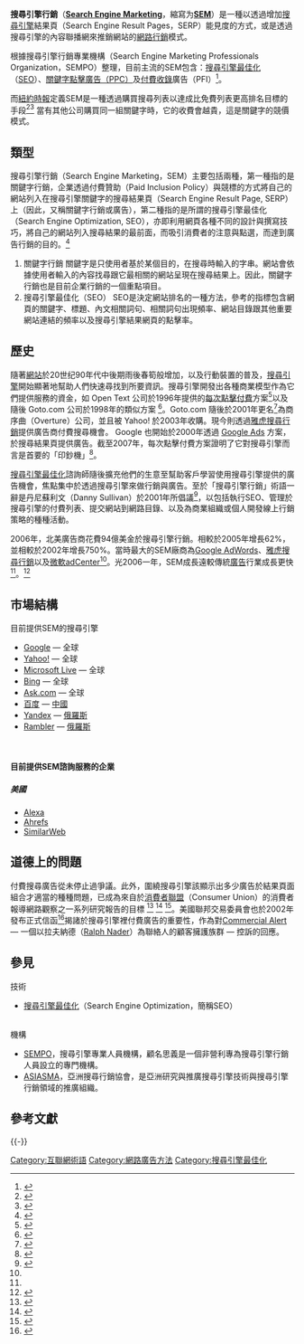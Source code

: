 {{noteTA
|G1=IT
|T=zh-hans:搜索引擎营销; zh-hant:搜尋引擎行銷;
|1=zh-hans:搜索引擎优化; zh-hant:搜尋引擎最佳化;
|2=zh-hans:搜索引擎营销; zh-hant:搜尋引擎行銷;
}}
{{網路行銷}}
'''搜尋引擎行銷'''（'''[https://www.miracles.com.hk/digital-marketing/sem-hong-kong/ Search Engine Marketing]'''，縮寫为'''[https://www.miracles.com.hk/digital-marketing/sem-hong-kong/ SEM]'''）是一種以透過增加[[搜尋引擎|搜尋引擎]]結果頁（Search Engine Result Pages，SERP）能見度的方式，或是透過搜尋引擎的內容聯播網來推銷網站的[[網路行銷|網路行銷]]模式。

根據搜尋引擎行銷專業機構（Search Engine Marketing Professionals Organization，SEMPO）整理，目前主流的SEM包含：[[搜尋引擎最佳化|搜尋引擎最佳化]]（[https://www.miracles.com.hk/digital-marketing/seo-hong-kong/ SEO]）、[[每点击付费|關鍵字點擊廣告（PPC）]]及[[付費收錄|付費收錄]]廣告（PFI）<ref name="sel1">{{en}}{{cite web|url=http://searchengineland.com/070208-095009.php|title=The State of Search Engine Marketing 2006|accessdate=2007-06-07|date=2007-02-08 |publisher=[[Search_Engine_Land|Search Engine Land]]}}</ref>。

而[[紐約時報|紐約時報]]定義SEM是一種透過購買搜尋列表以達成比免費列表更高排名目標的手段<ref name="nyt1">{{en}}{{cite web|url=http://www.nytimes.com/2006/03/14/business/media/14adco.html?ex=1299992400&en=6fcd30b948dd1312&ei=5088|title=More Agencies Investing in Marketing With a Click|publisher=[[紐約時報|紐約時報]]|accessdate=2007-06-07|date=2006-03-14 }}</ref><ref>{{cite web|url=http://www.dmnews.com/cms/dm-news/search-marketing/34955.html|title=搜尋引擎優化不是搜尋引擎行銷|date=2005-12-05|accessdate=2007-06-07|publisher=dmnews.com|deadurl=yes|archiveurl=https://web.archive.org/web/20070609171808/http://www.dmnews.com/cms/dm-news/search-marketing/34955.html|archivedate=2007年6月9日|df=}}</ref>
當有其他公司購買同一組關鍵字時，它的收費會越貴，這是關鍵字的競價模式。

== 類型 ==
搜尋引擎行銷（Search Engine Marketing，SEM）主要包括兩種，第一種指的是關鍵字行銷，企業透過付費贊助（Paid Inclusion Policy）與競標的方式將自己的網站列入在搜尋引擎關鍵字的搜尋結果頁（Search Engine Result Page, SERP）上（因此，又稱關鍵字行銷或廣告），第二種指的是所謂的搜尋引擎最佳化（Search Engine Optimization, SEO），亦即利用網頁各種不同的設計與撰寫技巧，將自己的網站列入搜尋結果的最前面，而吸引消費者的注意與點選，而達到廣告行銷的目的。<ref>{{Cite book|title=搜尋引擎行銷|last=林|first=東清|publisher=|year=2019|isbn=978-957-511-112-0|location=|pages=439}}</ref>

# 關鍵字行銷  關鍵字是只使用者基於某個目的，在搜尋時輸入的字串。網站會依據使用者輸入的內容找尋跟它最相關的網站呈現在搜尋結果上。因此，關鍵字行銷也是目前企業行銷的一個重點項目。
# 搜尋引擎最佳化（SEO）  SEO是決定網站排名的一種方法，參考的指標包含網頁的關鍵字、標題、內文相關詞句、相關詞句出現頻率、網站目錄跟其他重要網站連結的頻率以及搜尋引擎結果網頁的點擊率。

==歷史== 
隨著[[網站|網站]]於20世纪90年代中後期雨後春筍般增加，以及行動裝置的普及，[[搜尋引擎|搜尋引擎]]開始顯著地幫助人們快速尋找到所要資訊。搜尋引擎開發出各種商業模型作為它們提供服務的資金，如 Open Text 公司於1996年提供的[[每点击付费|每次點擊付費]]方案<ref>{{en}}{{cite web|url=http://news.com.com/2100-1023-215491.html |title=Engine sells results, draws fire |date=1996-06-21 |accessdate=2007-06-09 |publisher=news.com.com |archiveurl=https://archive.is/20120717131304/http://news.cnet.com/2100-1023-215491.html |archivedate=2012-07-17 |deadurl=yes }}</ref>以及隨後 Goto.com 公司於1998年的類似方案 <ref>{{en}}{{cite web|url=http://searchenginewatch.com/showPage.html?page=2165971|title=GoTo Sells Positions|date=1998-03-03|accessdate=2007-06-09|publisher=searchenginewatch.com|deadurl=yes|archiveurl=https://web.archive.org/web/20071011211242/http://searchenginewatch.com/showPage.html?page=2165971|archivedate=2007-10-11}}</ref>。Goto.com 隨後於2001年更名<ref>{{en}}{{cite web|url=http://news.com.com/GoTo+gambles+with+new+name/2100-1023_3-272795.html |title=GoTo gambles with new name |date=2001-09-10 |accessdate=2007-06-09 |publisher=news.com.com |archiveurl=https://archive.is/20120714124816/http://news.cnet.com/GoTo-gambles-with-new-name/2100-1023_3-272795.html |archivedate=2012-07-14 |deadurl=yes }}</ref>為商序曲（Overture）公司，並且被 Yahoo! 於2003年收購。現今則透過[[雅虎搜尋行銷|雅虎搜尋行銷]]提供廣告商付費搜尋機會。 Google 也開始於2000年透過 [[Google_AdWords|Google Ads]] 方案，於搜尋結果頁提供廣告。截至2007年，每次點擊付費方案證明了它對搜尋引擎而言是首要的「印鈔機」<ref>{{en}}{{cite web|url=http://ist.psu.edu/faculty_pages/jjansen/academic/pubs/jansen_tweb_sponsored_links.pdf|title=The Comparative Effectiveness of Sponsored and Nonsponsored Links for Web E-commerce Queries|date=2007年5月|publisher=ACM Transactions on the Web,|accessdate=2007-06-09|author=Jansen, B. J.|deadurl=yes|archiveurl=https://web.archive.org/web/20081230141341/http://ist.psu.edu/faculty_pages/jjansen/academic/pubs/jansen_tweb_sponsored_links.pdf|archivedate=2008-12-30}}</ref>。

[[搜尋引擎最佳化|搜尋引擎最佳化]]諮詢師隨後擴充他們的生意至幫助客戶學習使用搜尋引擎提供的廣告機會，焦點集中於透過搜尋引擎來做行銷與廣告。至於「搜尋引擎行銷」術語一辭是丹尼蘇利文（Danny Sullivan）於2001年所倡議<ref>{{en}}{{cite web|url=http://searchenginewatch.com/showPage.html?page=2164351|title=Congratulations! You're A Search Engine Marketer!|date=2001-11-05|accessdate=2007-06-09|publisher=searchenginewatch.com|deadurl=yes|archiveurl=https://web.archive.org/web/20070617025328/http://searchenginewatch.com/showPage.html?page=2164351|archivedate=2007-06-17}}</ref>，以包括執行SEO、管理於搜尋引擎的付費列表、提交網站到網路目錄、以及為商業組織或個人開發線上行銷策略的種種活動。

2006年，北美廣告商花費94億美金於搜尋引擎行銷。相較於2005年增長62%，並相較於2002年增長750%。當時最大的SEM廠商為[[Google_AdWords|Google AdWords]]、[[雅虎搜尋行銷|雅虎搜尋行銷]]以及[[微軟|微軟]][[adCenter|adCenter]]<ref name="sel1" />。光2006一年，SEM成長遠較傳統[[廣告|廣告]]行業成長更快<ref name="nyt1" />。<ref>{{cn}}{{cite web|url=https://www.tabpear.com/services/Google-SEO-baidu|title=Google Search Engine Optimization|date=2001-11-05|accessdate=2007-06-09}}</ref>

==市場結構==

;目前提供SEM的搜尋引擎

*[[Google|Google]] — 全球
*[[Yahoo!|Yahoo!]] — 全球
*[[Microsoft_Live|Microsoft Live]] — 全球
*[[Bing|Bing]] — 全球
*[[Ask.com|Ask.com]] — 全球
*[[百度|百度]] — [[中國|中國]]
*[[Yandex|Yandex]] — [[俄羅斯|俄羅斯]]
*[[Rambler|Rambler]] — [[俄羅斯|俄羅斯]]

<br />

==== 目前提供SEM諮詢服務的企業 ====
=====美國=====
* [[Alexa_Internet|Alexa]]
* [[Ahrefs|Ahrefs]]
* [[SimilarWeb|SimilarWeb]]

==道德上的問題==
付費搜尋廣告從未停止過爭議。此外，圍繞搜尋引擎該顯示出多少廣告於結果頁面組合才適當的種種問題，已成為來自於[[消費者聯盟|消費者聯盟]]（Consumer Union）的消費者報導網路觀察之一系列研究報告的目標 <ref>{{en}}{{cite web|url=http://www.consumerwebwatch.org/dynamic/search-report-false-oracles-abstract.cfm|title=False Oracles: Consumer Reaction to Learning the Truth About How Search Engines Work (Abstract)|date=2003-06-30|accessdate=2007-06-09|publisher=consumerwebwatch.org}}</ref> <ref>{{en}}{{cite web|url=http://www.consumerwebwatch.org/dynamic/search-report-disclosure-abstract.cfm|title=Searching for Disclosure: How Search Engines Alert Consumers to the Presence of Advertising in Search Results|date=2004-11-08|accessdate=2007-06-09|publisher=consumerwebwatch.org}}</ref> <ref>{{en}}{{cite web|url=http://www.consumerwebwatch.org/dynamic/search-report-disclosure-update-abstract.cfm|title=Still in Search of Disclosure: Re-evaluating How Search Engines Explain the Presence of Advertising in Search Results|date=2005-06-09|accessdate=2007-06-09|publisher=consumerwebwatch.org}}</ref>。美國聯邦交易委員會也於2002年發布正式信函<ref>{{en}}{{cite web|url=http://www.ftc.gov/os/closings/staff/commercialalertletter.shtm |title=Re: Complaint Requesting Investigation of Various Internet Search Engine Companies for Paid Placement and Paid Inclusion Programs |date=2002-06-22 |accessdate=2007-06-09 |publisher=ftc.gov |deadurl=yes |archiveurl=https://web.archive.org/web/20130723064344/http://www.ftc.gov/os/closings/staff/commercialalertletter.shtm |archivedate=2013-07-23 }}</ref>揭諸於搜尋引擎裡付費廣告的重要性，作為對[[Commercial_Alert|Commercial Alert]] — 一個以拉夫納德（[[Ralph_Nader|Ralph Nader]]）為聯絡人的顧客擁護族群 — 控訴的回應。

==參見==
;技術
* [[搜尋引擎最佳化|搜尋引擎最佳化]]（Search Engine Optimization，簡稱SEO）

;
;機構

*[[SEMPO|SEMPO]]，搜尋引擎專業人員機構，顧名思義是一個非營利專為搜尋引擎行銷人員設立的專門機構。
*[[亞洲搜尋行銷協會|ASIASMA]]，亞洲搜尋行銷協會，是亞洲研究與推廣搜尋引擎技術與搜尋引擎行銷領域的推廣組織。

==參考文獻==
{{reflist|2}}

{{-}}
{{搜尋引擎最佳化}}
[[Category:互聯網術語|Category:互聯網術語]]
[[Category:網路廣告方法|Category:網路廣告方法]]
[[Category:搜尋引擎最佳化|Category:搜尋引擎最佳化]]